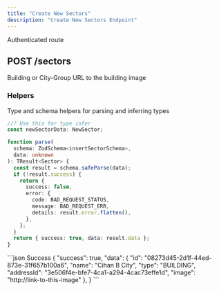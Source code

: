 ```yaml
---
title: "Create New Sectors"
description: "Create New Sectors Endpoint"
---
```


<Info>Authenticated route</Info>
## POST /sectors

<Expandable title="Sector Schema">
  <ResponseField name="name" type="string" example="Cihan B City" required />
  <ResponseField name="type" type="enum" example="BUILDING" required>
    Building or City-Group
  </ResponseField>
  <ResponseField
    name="addressId"
    type="string"
    example="3e506f4e-bfe7-4ca1-a294-4cac73effe1d"
  />
  <ResponseField name="image" type="string" example="http://link-to-this-image">
    URL to the building image
  </ResponseField>
</Expandable>

### Helpers

Type and schema helpers for parsing and inferring types

```ts NewSector
//? Use this for type infer
const newSectorData: NewSector;
```

```ts insertSectorSchema
function parse(
  schema: ZodSchema<insertSectorSchema>,
  data: unknown
): TResult<Sector> {
  const result = schema.safeParse(data);
  if (!result.success) {
    return {
      success: false,
      error: {
        code: BAD_REQUEST_STATUS,
        message: BAD_REQUEST_ERR,
        details: result.error.flatten(),
      },
    };
  }
  return { success: true, data: result.data };
}
```

<ResponseExample>
```json Success
{
    "success": true,
    "data": {
            "id": "08273d45-2d1f-44ed-873e-31f657b100a6",
            "name": "Cihan B City",
            "type": "BUILDING",
            "addressId": "3e506f4e-bfe7-4ca1-a294-4cac73effe1d",
            "image": "http://link-to-this-image"
        },
}
```
</ResponseExample>
